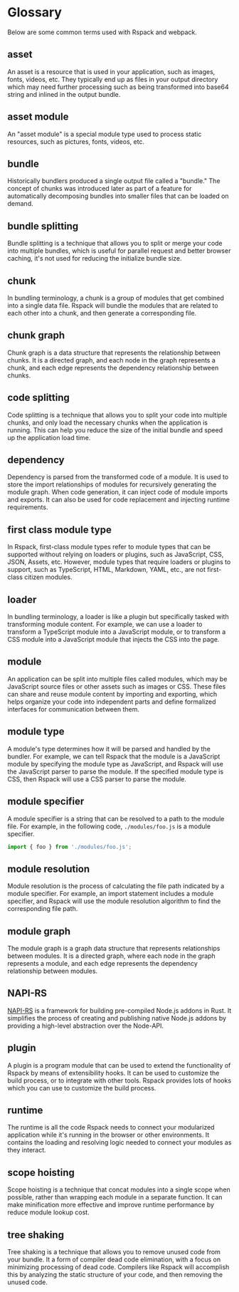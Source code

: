 # Glossary

Below are some common terms used with Rspack and webpack.

## asset

An asset is a resource that is used in your application, such as images, fonts, videos, etc. They typically end up as files in your output directory which may need further processing such as being transformed into base64 string and inlined in the output bundle.

## asset module

An "asset module" is a special module type used to process static resources, such as pictures, fonts, videos, etc.

## bundle

Historically bundlers produced a single output file called a "bundle." The concept of chunks was introduced later as part of a feature for automatically decomposing bundles into smaller files that can be loaded on demand.

## bundle splitting

Bundle splitting is a technique that allows you to split or merge your code into multiple bundles, which is useful for parallel request and better browser caching, it's not used for reducing the initialize bundle size.

## chunk

In bundling terminology, a chunk is a group of modules that get combined into a single data file. Rspack will bundle the modules that are related to each other into a chunk, and then generate a corresponding file.

## chunk graph

Chunk graph is a data structure that represents the relationship between chunks. It is a directed graph, and each node in the graph represents a chunk, and each edge represents the dependency relationship between chunks.

## code splitting

Code splitting is a technique that allows you to split your code into multiple chunks, and only load the necessary chunks when the application is running. This can help you reduce the size of the initial bundle and speed up the application load time.

## dependency

Dependency is parsed from the transformed code of a module. It is used to store the import relationships of modules for recursively generating the module graph. When code generation, it can inject code of module imports and exports. It can also be used for code replacement and injecting runtime requirements.

## first class module type

In Rspack, first-class module types refer to module types that can be supported without relying on loaders or plugins, such as JavaScript, CSS, JSON, Assets, etc. However, module types that require loaders or plugins to support, such as TypeScript, HTML, Markdown, YAML, etc., are not first-class citizen modules.

## loader

In bundling terminology, a loader is like a plugin but specifically tasked with transforming module content. For example, we can use a loader to transform a TypeScript module into a JavaScript module, or to transform a CSS module into a JavaScript module that injects the CSS into the page.

## module

An application can be split into multiple files called modules, which may be JavaScript source files or other assets such as images or CSS. These files can share and reuse module content by importing and exporting, which helps organize your code into independent parts and define formalized interfaces for communication between them.

## module type

A module's type determines how it will be parsed and handled by the bundler. For example, we can tell Rspack that the module is a JavaScript module by specifying the module type as JavaScript, and Rspack will use the JavaScript parser to parse the module. If the specified module type is CSS, then Rspack will use a CSS parser to parse the module.

## module specifier

A module specifier is a string that can be resolved to a path to the module file. For example, in the following code, `./modules/foo.js` is a module specifier.

```js
import { foo } from './modules/foo.js';
```

## module resolution

Module resolution is the process of calculating the file path indicated by a module specifier. For example, an import statement includes a module specifier, and Rspack will use the module resolution algorithm to find the corresponding file path.

## module graph

The module graph is a graph data structure that represents relationships between modules. It is a directed graph, where each node in the graph represents a module, and each edge represents the dependency relationship between modules.

## NAPI-RS

[NAPI-RS](https://napi.rs/) is a framework for building pre-compiled Node.js addons in Rust. It simplifies the process of creating and publishing native Node.js addons by providing a high-level abstraction over the Node-API.

## plugin

A plugin is a program module that can be used to extend the functionality of Rspack by means of extensibility hooks. It can be used to customize the build process, or to integrate with other tools. Rspack provides lots of hooks which you can use to customize the build process.

## runtime

The runtime is all the code Rspack needs to connect your modularized application while it's running in the browser or other environments. It contains the loading and resolving logic needed to connect your modules as they interact.

## scope hoisting

Scope hoisting is a technique that concat modules into a single scope when possible, rather than wrapping each module in a separate function. It can make minification more effective and improve runtime performance by reduce module lookup cost.

## tree shaking

Tree shaking is a technique that allows you to remove unused code from your bundle. It a form of compiler dead code elimination, with a focus on minimizing processing of dead code. Compilers like Rspack will accomplish this by analyzing the static structure of your code, and then removing the unused code.
